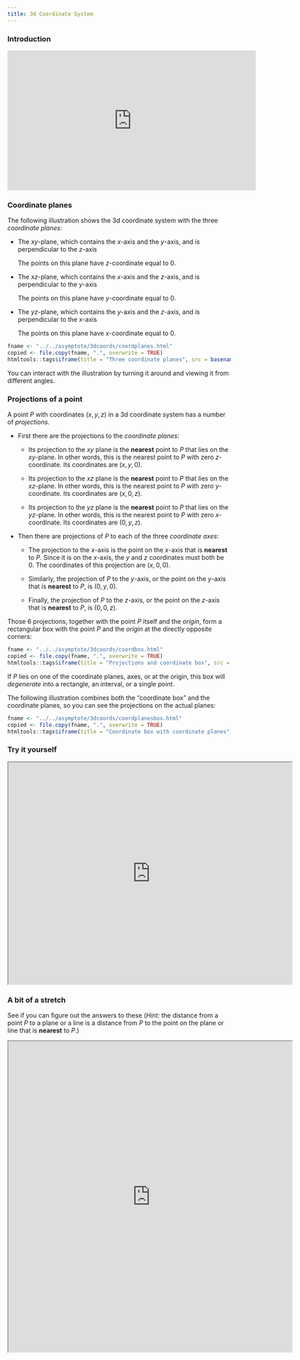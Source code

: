 ```yaml
---
title: 3d Coordinate System
---
```


### Introduction

<iframe width="560" height="315" src="https://www.youtube.com/embed/JsLqgb1E2c0" frameborder="0" allow="accelerometer; autoplay; encrypted-media; gyroscope; picture-in-picture" allowfullscreen></iframe>

### Coordinate planes

The following illustration shows the 3d coordinate system with the three
_coordinate planes_:

*  The $xy$-plane, which contains the $x$-axis and the $y$-axis, and is perpendicular to the $z$-axis

   The points on this plane have $z$-coordinate equal to 0.

*  The $xz$-plane, which contains the $x$-axis and the $z$-axis, and is perpendicular to the $y$-axis

   The points on this plane have $y$-coordinate equal to 0.

*  The $yz$-plane, which contains the $y$-axis and the $z$-axis, and is perpendicular to the $x$-axis

   The points on this plane have $x$-coordinate equal to 0.

```r
fname <- "../../asymptote/3dcoords/coordplanes.html"
copied <- file.copy(fname, ".", overwrite = TRUE)
htmltools::tags$iframe(title = "Three coordinate planes", src = basename(fname), width=285*2, height=256*2, frameborder="0")
```

You can interact with the illustration by turning it around and viewing it
from different angles.

### __Projections__ of a point

A point $P$ with coordinates $(x,y,z)$ in a 3d coordinate system has a number of _projections_.

- First there are the projections to the _coordinate planes_:

    - Its projection to the $xy$ plane is the __nearest__ point to $P$ that lies on
      the $xy$-plane.  In other words, this is the nearest point to $P$ with zero
      $z$-coordinate.  Its coordinates are $(x,y,0)$.

    - Its projection to the $xz$ plane is the __nearest__ point to $P$ that lies on
      the $xz$-plane.  In other words, this is the nearest point to $P$ with zero
      $y$-coordinate.  Its coordinates are $(x,0,z)$.

    - Its projection to the $yz$ plane is the __nearest__ point to $P$ that lies on
      the $yz$-plane.  In other words, this is the nearest point to $P$ with zero
      $x$-coordinate.  Its coordinates are $(0,y,z)$.

- Then there are projections of $P$ to each of the three _coordinate axes_:

    - The projection to the $x$-axis is the point on the $x$-axis that is
      __nearest__ to $P$.  Since it is on the $x$-axis, the $y$ and $z$
      coordinates must both be 0.  The coordinates of this projection are
      $(x,0,0)$.

    - Similarly, the projection of $P$ to the $y$-axis, or the point on the
      $y$-axis that is __nearest__ to $P$, is $(0,y,0)$.

    - Finally, the projection of $P$ to the $z$-axis, or the point on the
      $z$-axis that is __nearest__ to $P$, is $(0,0,z)$.

Those 6 projections, together with the point $P$ itself and the _origin_, form a
rectangular box with the point $P$ and the _origin_ at the directly opposite
corners:

```r
fname <- "../../asymptote/3dcoords/coordbox.html"
copied <- file.copy(fname, ".", overwrite = TRUE)
htmltools::tags$iframe(title = "Projections and coordinate box", src = basename(fname), width=285*2, height=256*2, frameborder="0")
```

If $P$ lies on one of the coordinate planes, axes, or at the origin, this box
will _degenerate_ into a rectangle, an interval, or a single point.

The following illustration combines both the "coordinate box" and the
coordinate planes, so you can see the projections on the actual planes:

```r
fname <- "../../asymptote/3dcoords/coordplanesbox.html"
copied <- file.copy(fname, ".", overwrite = TRUE)
htmltools::tags$iframe(title = "Coordinate box with coordinate planes", src = basename(fname), width=285*2, height=256*2, frameborder="0")
```

### Try it yourself

<iframe height="500" src="https://webwork.svsu.edu/webwork2/html2xml?
&answersSubmitted=0
&sourceFilePath=Library/272/setStewart12_1/problem_1.pg
&problemSeed=123
&displayMode=MathJax
&courseID=daemon_course
&userID=daemon
&course_password=daemon
&outputformat=simple" width="640">
</iframe>

### A bit of a stretch

See if you can figure out the answers to these (_Hint:_ the distance from a point
$P$ to a plane or a line is a distance from $P$ to the point on the plane or
line that is __nearest__ to $P$.)

<iframe height="700" src="https://webwork.svsu.edu/webwork2/html2xml?
&answersSubmitted=0
&sourceFilePath=Library/UMN/calculusStewartET/s_12_1_10.pg
&problemSeed=123
&displayMode=MathJax
&courseID=daemon_course
&userID=daemon
&course_password=daemon
&outputformat=simple" width="640">
</iframe>

